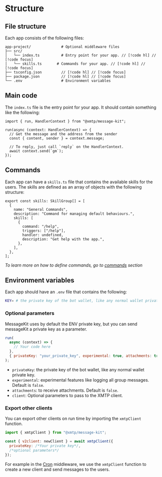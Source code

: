 # Structure

## File structure

Each app consists of the following files:

```
app-project/              # Optional middleware files
├── src/
│   └── index.ts          # Entry point for your app. // [!code hl] // [!code focus]
│   └── skills.ts       # Commands for your app. // [!code hl] // [!code focus]
├── tsconfig.json         // [!code hl] // [!code focus]
├── package.json          // [!code hl] // [!code focus]
└── .env                  # Environment variables
```

## Main code

The `index.ts` file is the entry point for your app. It should contain something like the following:

```tsx [src/index.ts]
import { run, HandlerContext } from "@xmtp/message-kit";

run(async (context: HandlerContext) => {
  // Get the message and the address from the sender
  const { content, sender } = context.message;

  // To reply, just call `reply` on the HandlerContext.
  await context.send(`gm`);
});
```

## Commands

Each app can have a `skills.ts` file that contains the available skills for the users. The skills are defined as an array of objects with the following structure:

```tsx [src/skills.ts]
export const skills: SkillGroup[] = [
  {
    name: "General Commands",
    description: "Command for managing default behaviours.",
    skills: [
      {
        command: "/help",
        triggers: ["/help"],
        handler: undefined,
        description: "Get help with the app.",
      },
    ],
  },
];
```

_To learn more on how to define commands, go to [commands](/skills/commands) section_

## Environment variables

Each app should have an `.env` file that contains the following:

```bash [.env]
KEY= # the private key of the bot wallet, like any normal wallet private key.
```

### Optional parameters

MessageKit uses by default the ENV private key, but you can send messageKit a private key as a parameter.

```jsx
run(
  async (context) => {
    // Your code here
  },
  { privateKey: "your_private_key", experimental: true, attachments: true },
);
```

- `privateKey`: the private key of the bot wallet, like any normal wallet private key.
- `experimental`: experimental features like logging all group messages. Default is `false`.
- `attachments`: to receive attachments. Default is `false`.
- `client`: Optional parameters to pass to the XMTP client.

### Export other clients

You can export other clients on run time by importing the `xmtpClient` function.

```jsx
import { xmtpClient } from "@xmtp/message-kit";

const { v2client: newClient } = await xmtpClient({
  privateKey: /*Your private key*/,
  /*optional parameters*/
});
```

For example in the [Cron](/middlewares/cron) middleware, we use the `xmtpClient` function to create a new client and send messages to the users.
